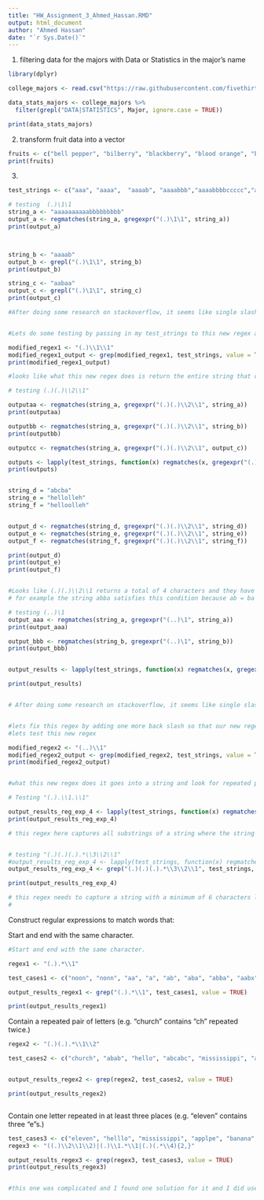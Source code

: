```yaml
---
title: "HW_Assignment_3_Ahmed_Hassan.RMD"
output: html_document
author: "Ahmed Hassan"
date: "`r Sys.Date()`"
---
```


1) filtering data for the majors with Data or Statistics in the major's name 
```r
library(dplyr)

college_majors <- read.csv("https://raw.githubusercontent.com/fivethirtyeight/data/master/college-majors/majors-list.csv")

data_stats_majors <- college_majors %>%
  filter(grepl("DATA|STATISTICS", Major, ignore.case = TRUE))

print(data_stats_majors)

```

2) transform fruit data into a vector
```r


fruits <- c("bell pepper", "bilberry", "blackberry", "blood orange", "blueberry", "cantaloupe", "chili pepper", "cloudberry", "elderberry", "lime", "lychee", "mulberry", "olive", "salal berry")
print(fruits)


```


3)
```r
test_strings <- c("aaa", "aaaa",  "aaaab", "aaaabbb","aaaabbbbccccc","aaabbbccc","ababacabcabc","abba", "abab", "abaca", "fijtidkwptof", "abab", "1212", "abcdabcd", "aaaa", "abcabc", "abac", "a", "aaaaaaaaaabbbbbbbbb", "abcba", "hellolleh", "helloolleh", "aaaaabbbbccccc","abacadddddddefege","aaaaaa", "aaabaaa", "aaabbaaa", "aaabcdefaaa", "aaa14rtfterweiotje4riyjw4tyjiow4yjwtpiojwtaaa", "abcdcba", "abcdabc")

# testing  (.)\1\1
string_a <- "aaaaaaaaaabbbbbbbbb"
output_a <- regmatches(string_a, gregexpr("(.)\1\1", string_a))
print(output_a)



string_b <- "aaaab"
output_b <- grepl("(.)\1\1", string_b)
print(output_b)

string_c <- "aabaa"
output_c <- grepl("(.)\1\1", string_c)
print(output_c)

#After doing some research on stackoverflow, it seems like single slashes are not allowed in R which is why all my test cases fail. The correct way to pass in this regex is to add in another backslash. So that the new regex would be "(.)\\1\\1". 


#Lets do some testing by passing in my test_strings to this new regex and see the behavior of this new regex. 

modified_regex1 <- "(.)\\1\\1"
modified_regex1_output <- grep(modified_regex1, test_strings, value = TRUE)
print(modified_regex1_output)

#looks like what this new regex does is return the entire string that contains any character repeated three times consecutively based on my results. 


```




```r
# testing (.)(.)\\2\\1"

outputaa <- regmatches(string_a, gregexpr("(.)(.)\\2\\1", string_a))
print(outputaa)

outputbb <- regmatches(string_a, gregexpr("(.)(.)\\2\\1", string_b))
print(outputbb)

outputcc <- regmatches(string_a, gregexpr("(.)(.)\\2\\1", output_c))

outputs <- lapply(test_strings, function(x) regmatches(x, gregexpr("(.)(.)\\2\\1", x)))
print(outputs)


string_d = "abcba"
string_e = "hellolleh"
string_f = "helloolleh"


output_d <- regmatches(string_d, gregexpr("(.)(.)\\2\\1", string_d))
output_e <- regmatches(string_e, gregexpr("(.)(.)\\2\\1", string_e))
output_f <- regmatches(string_f, gregexpr("(.)(.)\\2\\1", string_f))

print(output_d)
print(output_e)
print(output_f)


#Looks like (.)(.)\\2\\1 returns a total of 4 characters and they have to be mirrors of each other half way for example the first two characters have to be equal to the reverse of the second two characters in the string
# for example the string abba satisfies this condition because ab = ba 


```



```r
# testing (..)\1
output_aaa <- regmatches(string_a, gregexpr("(..)\1", string_a))
print(output_aaa)

output_bbb <- regmatches(string_b, gregexpr("(..)\1", string_b))
print(output_bbb)


output_results <- lapply(test_strings, function(x) regmatches(x, gregexpr("(..)\1", x)))

print(output_results)


# After doing some research on stackoverflow, it seems like single slashes are not allowed in R which is why all my test cases fail


#lets fix this regex by adding one more back slash so that our new regex would be (..)\\1
#lets test this new regex

modified_regex2 <- "(..)\\1"
modified_regex2_output <- grep(modified_regex2, test_strings, value = TRUE)
print(modified_regex2_output)


#what this new regex does it goes into a string and look for repeated patterns within a string. For example if my string is abcabc, the repeated pattern in that string is abc 

```



```r
# Testing "(.).\\1.\\1"

output_results_reg_exp_4 <- lapply(test_strings, function(x) regmatches(x, gregexpr("(.).\\1.\\1", x)))
print(output_results_reg_exp_4)

# this regex here captures all substrings of a string where the string size can be any numbers of characters n and the substring output is equal to the legnth of 5. We can return a total of any amount of substrings from a string with the size of n. So we can have 1 substring, 2 substrings, 3 substrings, etc. The substring returned has to have to consecutive characters in the string itself. The first, the third, and the fifth character of the substring need to be equal. The second and fourth character of the substring can be of any value


# testing "(.)(.)(.).*\\3\\2\\1"
#output_results_reg_exp_4 <- lapply(test_strings, function(x) regmatches(x, gregexpr("(.)(.)(.).*\\3\\2\\1", x)))
output_results_reg_exp_4 <- grep("(.)(.)(.).*\\3\\2\\1", test_strings, value = TRUE)

print(output_results_reg_exp_4)

# this regex needs to capture a string with a minimum of 6 characters length. The first 3 characters much match the last three characters while maintaining the order. for examble first three characters abc and the last three characters: abc where abc = abc   but abc != cba. All characters in between the first three characters and the last three characters are captured as well. It doesnt matter what characters are in between and it doesnt matter their order. So this regex captures the entire string with a min length of 6 
#


```


Construct regular expressions to match words that:

Start and end with the same character.

```r

#Start and end with the same character.

regex1 <- "(.).*\\1"

test_cases1 <- c("noon", "nonn", "aa", "a", "ab", "aba", "abba", "aabx", "arftkehjoegja", "ABCDEFGH")

output_results_regex1 <- grep("(.).*\\1", test_cases1, value = TRUE)

print(output_results_regex1)


```


Contain a repeated pair of letters (e.g. "church" contains "ch" repeated twice.)

```r
regex2 <- "(.)(.).*\\1\\2"

test_cases2 <- c("church", "abab", "hello", "abcabc", "mississippi", "aabbaabb")


output_results_regex2 <- grep(regex2, test_cases2, value = TRUE)

print(output_results_regex2)



```
Contain one letter repeated in at least three places (e.g. "eleven" contains three "e"s.)

```r

test_cases3 <- c("eleven", "helllo", "mississippi", "applpe", "banana", "aabcbcdc")
regex3 <- "((.)\\2\\1\\2)|(.)\\1.*\\1|(.)(.*\\4){2,}"

output_results_regex3 <- grep(regex3, test_cases3, value = TRUE)
print(output_results_regex3)


#this one was complicated and I found one solution for it and I did use AI. Specifically Meta AI from whatsapp. I got three different solutions at first where the first returned eleven, the second solution returned mississipp, and the final solution returned applpe. So what I did  I just combined the three regex solutions to get this large regex that satisfies all condition. 
```




